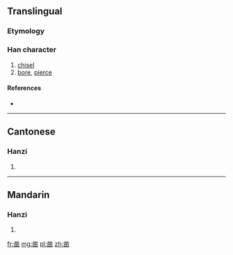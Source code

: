 {{also|鑿}}
==Translingual==

===Etymology===
{{Han simp|鑿}}

===Han character===
{{Han char|rn=17|rad=凵|as=10|sn=12|four=|canj=廿金廿山 (TCTU)}}

# [[chisel]]
# [[bore]], [[pierce]]

====References====
* {{Han ref|kx=0135.211|hdz=10310.020|uh=51FF|ud=20991}}

----

==Cantonese==

===Hanzi===
{{yue-hanzi|jyut=|y=jok6|tra=鑿}}

# {{defn|Cantonese|sort=凵10}}

----

==Mandarin==

===Hanzi===
{{cmn-hanzi|tra=鑿|pin=[[záo]] ([[zao2]])|wg=tsao<sup>2</sup>}}

# {{defn|Mandarin|sort=凵10}}

[[fr:凿]]
[[mg:凿]]
[[pl:凿]]
[[zh:凿]]